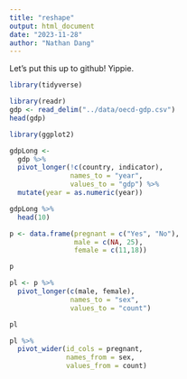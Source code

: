 ---
title: "reshape"
output: html_document
date: "2023-11-28"
author: "Nathan Dang"
---

Let's put this up to github! Yippie.
```{r}
library(tidyverse)
```
```{r}
library(readr)
gdp <- read_delim("../data/oecd-gdp.csv")
head(gdp)
```

```{r}
library(ggplot2)

gdpLong <-
  gdp %>% 
  pivot_longer(!c(country, indicator),
               names_to = "year",
               values_to = "gdp") %>% 
  mutate(year = as.numeric(year))

gdpLong %>% 
  head(10)
```

```{r}
p <- data.frame(pregnant = c("Yes", "No"),
                male = c(NA, 25),
                female = c(11,18))

p
```
```{r}
pl <- p %>% 
  pivot_longer(c(male, female),
               names_to = "sex",
               values_to = "count")

pl
```
```{r}
pl %>% 
  pivot_wider(id_cols = pregnant,
              names_from = sex,
              values_from = count)
```


